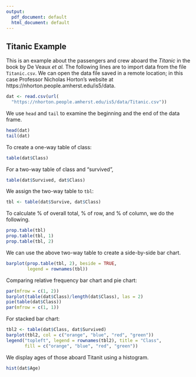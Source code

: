 ```yaml
---
output:
  pdf_document: default
  html_document: default
---
```

## Titanic Example

This is an example about the passengers and crew aboard the *Titanic* in the book by De Veaux *et al.*  The following lines are to import data from the file `Titanic.csv`.
We can open the data file saved in a remote location; in this case Professor Nicholas Horton's website at https://nhorton.people.amherst.edu/is5/data.  

```r
dat <- read.csv(url(
  "https://nhorton.people.amherst.edu/is5/data/Titanic.csv"))
```

We use `head` and `tail` to examine the beginning and the end of the data frame.

```r
head(dat)
tail(dat)
```

To create a one-way table of class: 

```r
table(dat$Class)
```

For a two-way table of class and "survived",
```r
table(dat$Survived, dat$Class)
```

We assign the two-way table to `tbl`:

```r
tbl <- table(dat$Survive, dat$Class)
```

To calculate % of overall total, % of row, and % of column, we do the following.

```r
prop.table(tbl)
prop.table(tbl, 1)
prop.table(tbl, 2)
```

We can use the above two-way table to create a side-by-side bar chart.  

```r
barplot(prop.table(tbl, 2), beside = TRUE, 
        legend = rownames(tbl))
```

Comparing relative frequency bar chart and pie chart:

```r
par(mfrow = c(1, 2))
barplot(table(dat$Class)/length(dat$Class), las = 2)
pie(table(dat$Class))
par(mfrow = c(1, 1))
```

For stacked bar chart:

```r
tbl2 <- table(dat$Class, dat$Survived)
barplot(tbl2, col = c("orange", "blue", "red", "green"))
legend("topleft", legend = rownames(tbl2), title = "Class", 
       fill = c("orange", "blue", "red", "green"))
```

We display ages of those aboard Titanit using a histogram.

```r
hist(dat$Age)
```

